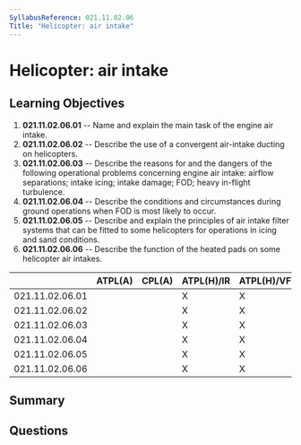 ```yaml
---
SyllabusReference: 021.11.02.06
Title: "Helicopter: air intake"
---
```


# Helicopter: air intake

## Learning Objectives

1. **021.11.02.06.01** -- Name and explain the main task of the engine air
   intake.
2. **021.11.02.06.02** -- Describe the use of a convergent air-intake ducting on
   helicopters.
3. **021.11.02.06.03** -- Describe the reasons for and the dangers of the
   following operational problems concerning engine air intake: airflow
   separations; intake icing; intake damage; FOD; heavy in-flight turbulence.
4. **021.11.02.06.04** -- Describe the conditions and circumstances during
   ground operations when FOD is most likely to occur.
5. **021.11.02.06.05** -- Describe and explain the principles of air intake
   filter systems that can be fitted to some helicopters for operations in icing
   and sand conditions.
6. **021.11.02.06.06** -- Describe the function of the heated pads on some
   helicopter air intakes.

|                 | ATPL(A) | CPL(A) | ATPL(H)/IR | ATPL(H)/VFR | CPL(H) | IR  | CBIR(A) |
| --------------- | ------- | ------ | ---------- | ----------- | ------ | --- | ------- |
| 021.11.02.06.01 |         |        | X          | X           | X      |     |         |
| 021.11.02.06.02 |         |        | X          | X           | X      |     |         |
| 021.11.02.06.03 |         |        | X          | X           | X      |     |         |
| 021.11.02.06.04 |         |        | X          | X           | X      |     |         |
| 021.11.02.06.05 |         |        | X          | X           | X      |     |         |
| 021.11.02.06.06 |         |        | X          | X           | X      |     |         |

## Summary

## Questions
